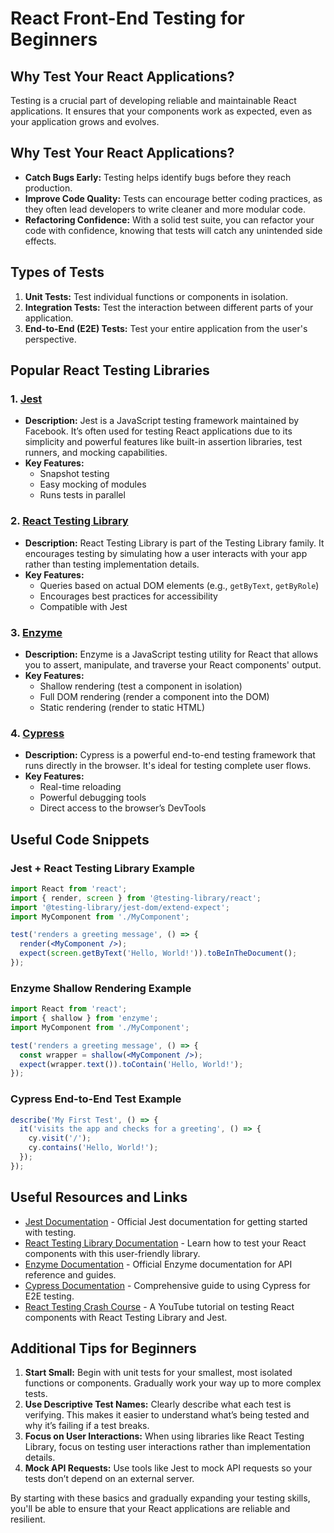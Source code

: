 # React Front-End Testing for Beginners

## Why Test Your React Applications?

Testing is a crucial part of developing reliable and maintainable React applications. It ensures that your components work as expected, even as your application grows and evolves.

## Why Test Your React Applications?

- **Catch Bugs Early:** Testing helps identify bugs before they reach production.
- **Improve Code Quality:** Tests can encourage better coding practices, as they often lead developers to write cleaner and more modular code.
- **Refactoring Confidence:** With a solid test suite, you can refactor your code with confidence, knowing that tests will catch any unintended side effects.

## Types of Tests

1. **Unit Tests:** Test individual functions or components in isolation.
2. **Integration Tests:** Test the interaction between different parts of your application.
3. **End-to-End (E2E) Tests:** Test your entire application from the user's perspective.

## Popular React Testing Libraries

### 1. [Jest](https://jestjs.io/)

- **Description:** Jest is a JavaScript testing framework maintained by Facebook. It’s often used for testing React applications due to its simplicity and powerful features like built-in assertion libraries, test runners, and mocking capabilities.
- **Key Features:**
  - Snapshot testing
  - Easy mocking of modules
  - Runs tests in parallel

### 2. [React Testing Library](https://testing-library.com/docs/react-testing-library/intro/)

- **Description:** React Testing Library is part of the Testing Library family. It encourages testing by simulating how a user interacts with your app rather than testing implementation details.
- **Key Features:**
  - Queries based on actual DOM elements (e.g., `getByText`, `getByRole`)
  - Encourages best practices for accessibility
  - Compatible with Jest

### 3. [Enzyme](https://enzymejs.github.io/enzyme/)

- **Description:** Enzyme is a JavaScript testing utility for React that allows you to assert, manipulate, and traverse your React components' output.
- **Key Features:**
  - Shallow rendering (test a component in isolation)
  - Full DOM rendering (render a component into the DOM)
  - Static rendering (render to static HTML)

### 4. [Cypress](https://www.cypress.io/)

- **Description:** Cypress is a powerful end-to-end testing framework that runs directly in the browser. It's ideal for testing complete user flows.
- **Key Features:**
  - Real-time reloading
  - Powerful debugging tools
  - Direct access to the browser’s DevTools

## Useful Code Snippets

### Jest + React Testing Library Example

```jsx
import React from 'react';
import { render, screen } from '@testing-library/react';
import '@testing-library/jest-dom/extend-expect';
import MyComponent from './MyComponent';

test('renders a greeting message', () => {
  render(<MyComponent />);
  expect(screen.getByText('Hello, World!')).toBeInTheDocument();
});
```

### Enzyme Shallow Rendering Example

```jsx
import React from 'react';
import { shallow } from 'enzyme';
import MyComponent from './MyComponent';

test('renders a greeting message', () => {
  const wrapper = shallow(<MyComponent />);
  expect(wrapper.text()).toContain('Hello, World!');
});
```

### Cypress End-to-End Test Example

```js
describe('My First Test', () => {
  it('visits the app and checks for a greeting', () => {
    cy.visit('/');
    cy.contains('Hello, World!');
  });
});
```

## Useful Resources and Links

- [Jest Documentation](https://jestjs.io/docs/getting-started) - Official Jest documentation for getting started with testing.
- [React Testing Library Documentation](https://testing-library.com/docs/react-testing-library/intro/) - Learn how to test your React components with this user-friendly library.
- [Enzyme Documentation](https://enzymejs.github.io/enzyme/docs/api/) - Official Enzyme documentation for API reference and guides.
- [Cypress Documentation](https://docs.cypress.io/guides/overview/why-cypress) - Comprehensive guide to using Cypress for E2E testing.
- [React Testing Crash Course](https://www.youtube.com/watch?v=3e1GHCA3GP0) - A YouTube tutorial on testing React components with React Testing Library and Jest.

## Additional Tips for Beginners

1. **Start Small:** Begin with unit tests for your smallest, most isolated functions or components. Gradually work your way up to more complex tests.
2. **Use Descriptive Test Names:** Clearly describe what each test is verifying. This makes it easier to understand what’s being tested and why it’s failing if a test breaks.
3. **Focus on User Interactions:** When using libraries like React Testing Library, focus on testing user interactions rather than implementation details.
4. **Mock API Requests:** Use tools like Jest to mock API requests so your tests don’t depend on an external server.

By starting with these basics and gradually expanding your testing skills, you'll be able to ensure that your React applications are reliable and resilient.

